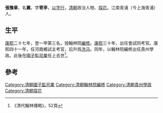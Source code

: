 {{Otheruses|other=名为张翼的其他人物|张翼}}

'''張豫章'''，名'''翼'''，字'''寄亭'''，[[以字行|以字行]]，[[清朝|清朝]]政治人物、[[探花|探花]]。江南青浦（今上海青浦）人。

== 生平 ==
[[康熙|康熙]]二十七年，登一甲第三名，授翰林院[[編修|編修]]。[[康熙|康熙]]三十年，出任會試同考官。康熙四十一年，任河南鄉試主考官，后升爲[[洗马|洗马]]。同年，以翰林院編修出任貴州學政。此後在[[國子監|國子監]][[司業|司業]]任上去世<ref>《清代翰林傳略》，52頁</ref>。

==參考==
{{Reflist}}

{{康熙二十七年戊辰科殿試金榜}}

{{Authority control}}

{{DEFAULTSORT:Zhang張}}
[[Category:清朝國子監司業|Category:清朝國子監司業]]
[[Category:清朝翰林院編修|Category:清朝翰林院編修]]
[[Category:清朝貴州學政|Category:清朝貴州學政]]
[[Category:清朝探花|Category:清朝探花]]


{{清朝人物小作品}}